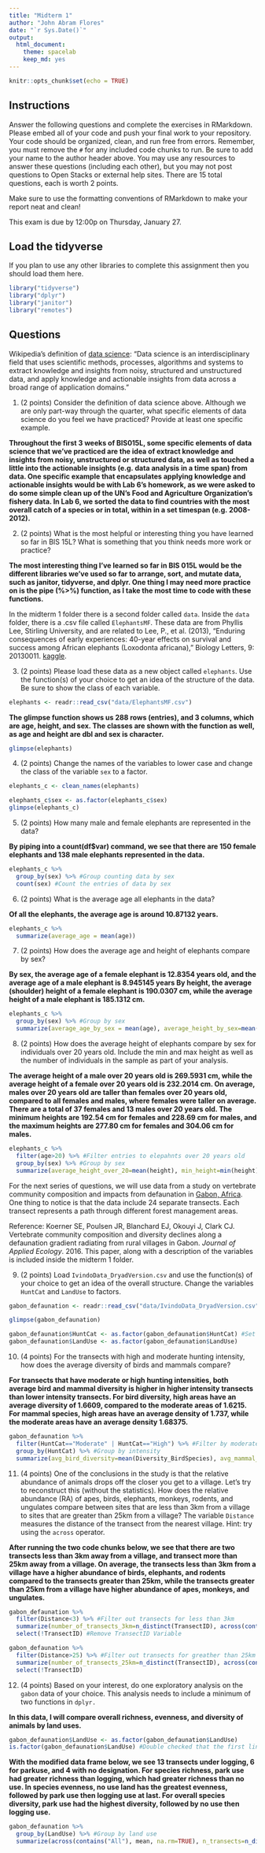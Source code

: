 ```yaml
---
title: "Midterm 1"
author: "John Abram Flores"
date: "`r Sys.Date()`"
output:
  html_document: 
    theme: spacelab
    keep_md: yes
---
```


```r
knitr::opts_chunk$set(echo = TRUE)
```

## Instructions
Answer the following questions and complete the exercises in RMarkdown. Please embed all of your code and push your final work to your repository. Your code should be organized, clean, and run free from errors. Remember, you must remove the `#` for any included code chunks to run. Be sure to add your name to the author header above. You may use any resources to answer these questions (including each other), but you may not post questions to Open Stacks or external help sites. There are 15 total questions, each is worth 2 points.  

Make sure to use the formatting conventions of RMarkdown to make your report neat and clean!  

This exam is due by 12:00p on Thursday, January 27.  

## Load the tidyverse
If you plan to use any other libraries to complete this assignment then you should load them here.
```r
library("tidyverse")
library("dplyr")
library("janitor")
library("remotes")
```

## Questions  
Wikipedia's definition of [data science](https://en.wikipedia.org/wiki/Data_science): "Data science is an interdisciplinary field that uses scientific methods, processes, algorithms and systems to extract knowledge and insights from noisy, structured and unstructured data, and apply knowledge and actionable insights from data across a broad range of application domains."  

1. (2 points) Consider the definition of data science above. Although we are only part-way through the quarter, what specific elements of data science do you feel we have practiced? Provide at least one specific example.  

**Throughout the first 3 weeks of BIS015L, some specific elements of data science that we've practiced are the idea of extract knowledge and insights from noisy, unstructured or structured data, as well as touched a little into the actionable insights (e.g. data analysis in a time span) from data. One specific example that encapsulates applying knowledge and actionable insights would be with Lab 6's homework, as we were asked to do some simple clean up of the UN's Food and Agriculture Organization's fishery data. In Lab 6, we sorted the data to find countries with the most overall catch of a species or in total, within in a set timespan (e.g. 2008-2012).**

2. (2 points) What is the most helpful or interesting thing you have learned so far in BIS 15L? What is something that you think needs more work or practice?  

**The most interesting thing I've learned so far in BIS 015L would be the different libraries we've used so far to arrange, sort, and mutate data, such as janitor, tidyverse, and dplyr. One thing I may need more practice on is the pipe (%>%) function, as I take the most time to code with these functions.**

In the midterm 1 folder there is a second folder called `data`. Inside the `data` folder, there is a .csv file called `ElephantsMF`. These data are from Phyllis Lee, Stirling University, and are related to Lee, P., et al. (2013), "Enduring consequences of early experiences: 40-year effects on survival and success among African elephants (Loxodonta africana)," Biology Letters, 9: 20130011. [kaggle](https://www.kaggle.com/mostafaelseidy/elephantsmf).  

3. (2 points) Please load these data as a new object called `elephants`. Use the function(s) of your choice to get an idea of the structure of the data. Be sure to show the class of each variable.

```r
elephants <- readr::read_csv("data/ElephantsMF.csv")
```


**The glimpse function shows us 288 rows (entries), and 3 columns, which are age, height, and sex. The classes are shown with the function as well, as age and height are dbl and sex is character.**
```r
glimpse(elephants)
```

4. (2 points) Change the names of the variables to lower case and change the class of the variable `sex` to a factor.

```r
elephants_c <- clean_names(elephants)
```

```r
elephants_c$sex <- as.factor(elephants_c$sex)
glimpse(elephants_c)
```

5. (2 points) How many male and female elephants are represented in the data?

**By piping into a count(df$var) command, we see that there are 150 female elephants and 138 male elephants represented in the data.**
```r
elephants_c %>%
  group_by(sex) %>% #Group counting data by sex
  count(sex) #Count the entries of data by sex
```

6. (2 points) What is the average age all elephants in the data?

**Of all the elephants, the average age is around 10.87132 years.**

```r
elephants_c %>%
  summarize(average_age = mean(age))
```


7. (2 points) How does the average age and height of elephants compare by sex?

**By sex, the average age of a female elephant is 12.8354 years old, and the average age of a male elephant is 8.945145 years  By height, the average (shoulder) height of a female elephant is 190.0307 cm, while the average height of a male elephant is 185.1312 cm.**
```r
elephants_c %>%
  group_by(sex) %>% #Group by sex
  summarize(average_age_by_sex = mean(age), average_height_by_sex=mean(height)) #Calculate the average age and height by sex
```

8. (2 points) How does the average height of elephants compare by sex for individuals over 20 years old. Include the min and max height as well as the number of individuals in the sample as part of your analysis.  

**The average height of a male over 20 years old is 269.5931 cm, while the average height of a female over 20 years old is 232.2014 cm. On average, males over 20 years old are taller than females over 20 years old, compared to all females and males, where females were taller on average. There are a total of 37 females and 13 males over 20 years old. The minimum heights are 192.54 cm for females and 228.69 cm for males, and the maximum heights are 277.80 cm for females and 304.06 cm for males.**
```r
elephants_c %>%
  filter(age>20) %>% #Filter entries to elepahnts over 20 years old
  group_by(sex) %>% #Group by sex
  summarize(average_height_over_20=mean(height), min_height=min(height), max_height=max(height), individuals=n())
```

For the next series of questions, we will use data from a study on vertebrate community composition and impacts from defaunation in [Gabon, Africa](https://en.wikipedia.org/wiki/Gabon). One thing to notice is that the data include 24 separate transects. Each transect represents a path through different forest management areas.  

Reference: Koerner SE, Poulsen JR, Blanchard EJ, Okouyi J, Clark CJ. Vertebrate community composition and diversity declines along a defaunation gradient radiating from rural villages in Gabon. _Journal of Applied Ecology_. 2016. This paper, along with a description of the variables is included inside the midterm 1 folder.  

9. (2 points) Load `IvindoData_DryadVersion.csv` and use the function(s) of your choice to get an idea of the overall structure. Change the variables `HuntCat` and `LandUse` to factors.
```r
gabon_defaunation <- readr::read_csv("data/IvindoData_DryadVersion.csv")
```

```r
glimpse(gabon_defaunation)
```

```r
gabon_defaunation$HuntCat <- as.factor(gabon_defaunation$HuntCat) #Set HuntCat and LandUse as factors
gabon_defaunation$LandUse <- as.factor(gabon_defaunation$LandUse)
```

10. (4 points) For the transects with high and moderate hunting intensity, how does the average diversity of birds and mammals compare?

**For transects that have moderate or high hunting intensities, both average bird and mammal diversity is higher in higher intensity transects than lower intensity transects. For bird diversity, high areas have an average diversity of 1.6609, compared to the moderate areas of 1.6215. For mammal species, high areas have an average density of 1.737, while the moderate areas have an average density 1.68375.**
```r
gabon_defaunation %>%
  filter(HuntCat=="Moderate" | HuntCat=="High") %>% #Filter by moderate OR high hunting intensity
  group_by(HuntCat) %>% #Group by intensity
  summarize(avg_bird_diversity=mean(Diversity_BirdSpecies), avg_mammal_diversity=mean(Diversity_MammalSpecies))
```

11. (4 points) One of the conclusions in the study is that the relative abundance of animals drops off the closer you get to a village. Let's try to reconstruct this (without the statistics). How does the relative abundance (RA) of apes, birds, elephants, monkeys, rodents, and ungulates compare between sites that are less than 3km from a village to sites that are greater than 25km from a village? The variable `Distance` measures the distance of the transect from the nearest village. Hint: try using the `across` operator.

**After running the two code chunks below, we see that there are two transects less than 3km away from a village, and transect more than 25km away from a village. On average, the transects less than 3km from a village have a higher abundance of birds, elephants, and rodents compared to the transects greater than 25km, while the transects greater than 25km from a village have higher abundance of apes, monkeys, and ungulates.**
```r
gabon_defaunation %>%
  filter(Distance<3) %>% #Filter out transects for less than 3km
  summarize(number_of_transects_3km=n_distinct(TransectID), across(contains("RA"), mean, na.rm=TRUE)) %>% #Calculate averages of all RA's for selected transects
  select(!TransectID) #Remove TransectID Variable
```

```r
gabon_defaunation %>%
  filter(Distance>25) %>% #Filter out transects for greather than 25km
  summarize(number_of_transects_25km=n_distinct(TransectID), across(contains("RA"), mean, na.rm=TRUE)) %>%
  select(!TransectID) 
```

12. (4 points) Based on your interest, do one exploratory analysis on the `gabon` data of your choice. This analysis needs to include a minimum of two functions in `dplyr.`

**In this data, I will compare overall richness, evenness, and diversity of animals by land uses.**
```r
gabon_defaunation$LandUse <- as.factor(gabon_defaunation$LandUse)
is.factor(gabon_defaunation$LandUse) #Double checked that the first line worked (without using glimpse, str, etc.)
```
**With the modified data frame below, we see 13 transects under logging, 6 for parkuse, and 4 with no designation. For species richness, park use had greater richness than logging, which had greater richness than no use. In species evenness, no use land has the greatest evenness, followed by park use then logging use at last. For overall species diversity, park use had the highest diversity, followed by no use then logging use.**
```r
gabon_defaunation %>%
  group_by(LandUse) %>% #Group by land use
  summarize(across(contains("All"), mean, na.rm=TRUE), n_transects=n_distinct(TransectID))
```

